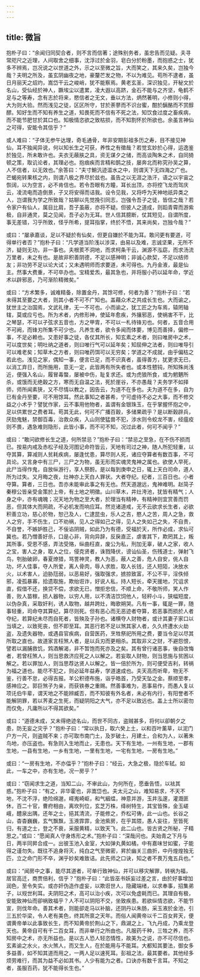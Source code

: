 ```yaml
---
---
---
```

title: 微旨
---




抱朴子曰：“余闻归同契合者，则不言而信著；途殊别务者，虽忠告而见疑。夫寻常咫尺之近理，人间取舍之细事，沈浮过於金羽，皂白分於粉墨，而抱惑之士，犹多不辨焉，岂况说之以世道之外，示之以至微之旨，大而笑之，其来久矣，岂独今哉？夫明之所及，虽玄阴幽夜之地，豪釐芒发之物，不以为难见。苟所不逮者，虽日月丽天之炤灼，嵩岱干云之峻峭，犹不能察焉。黄老玄圣，深识独见，开秘文於名山，受仙经於神人，蹶埃尘以遣累，凌大遐以高跻，金石不能与之齐坚，龟鹤不足与之等寿，念有志於将来，愍信者之无文，垂以方法，炳然著明，小修则小得，大为则大验。然而浅见之徒，区区所守，甘於荼蓼而不识台蜜，酣於醨酪而不赏醇醪。知好生而不知有养生之道，知畏死而不信有不死之法，知饮食过度之畜疾病，而不能节肥甘於其口也。知极情恣欲之致枯损，而不知割怀於所欲也。余虽言神仙之可得，安能令其信乎？”

或人难曰：“子体无参午达理，奇毛通骨，年非安期彭祖多历之寿，目不接见神仙，耳不独闻异说，何以知长生之可获，养性之有徵哉？若觉玄妙於心得，运逸鉴於独见，所未敢许也。夫衣无蔽肤之具，资无谋夕之储，而高谈陶朱之术，自同猗顿之策，取讥论者，其理必也。抱痼疾而言精和鹊之技，屡奔北而称究孙吴之算，人不信者，以无效也。”余答曰：“夫寸鮹汎迹滥水之中，则谓天下无四海之广也。芒蝎宛转果核之内，则谓八极之界尽於兹也。虽告之以无涯之浩汗，语之以宇宙之恢阔，以为空言，必不肯信也。若令吾眼有方瞳，耳长出顶，亦将控飞龙而驾庆云，凌流电而造倒景，子又将安得而诘我。设令见我，又将呼为天神地祇异类之人，岂谓我为学之所致哉？姑聊以先觉挽引同志，岂强令吾子之徒，皆信之哉？若令家户有仙人，属目比肩，吾子虽蔽，亦将不疑。但彼人之道成，则蹈青霄而游紫极，自非通灵，莫之见闻，吾子必为无耳。世人信其臆断，仗其短见，自谓所度，事无差错，习乎所致，怪乎所希，提耳指掌，终於不悟，其来尚矣，岂独今哉？”

或曰：“屡承嘉谈，足以不疑於有仙矣，但更自嫌於不能为耳。敢问更有要道，可得单行者否？”抱朴子曰：“凡学道当阶浅以涉深，由易以及难，志诚坚果，无所不济，疑则无功，非一事也。夫根荄不洞地，而求柯条干云，渊源不泓窈，而求汤流万里者，未之有也。是故非积善阴德，不足以感神明；非诚心款契，不足以结师友；非功劳不足以论大试；又未遇明师而求要道，未可得也。九丹金液，最是仙主。然事大费重，不可卒办也。宝精爱炁，最其急也，并将服小药以延年命，学近术以辟邪恶，乃可渐阶精微矣。”

或曰：“方术繁多，诚难精备，除置金丹，其馀可修，何者为善？”抱朴子曰：“若未得其至要之大者，则其小者不可不广知也。盖藉众术之共成长生也。大而谕之，犹世主之治国焉，文武礼律，无一不可也。小而谕之，犹工匠之为车焉，辕罔轴辖，莫或应亏也。所为术者，内修形神，使延年愈疾，外攘邪恶，使祸害不干，比之琴瑟，不可以孑弦求五音也，方之甲胄，不可以一札待锋刃也。何者，五音合用不可阙，而锋刃所集不可少也。凡养生者，欲令多闻而体要，博见而善择，偏修一事，不足必赖也。又患好事之徒，各仗其所长，知玄素之术者，则曰唯房中之术，可以度世矣；明吐纳之道者，则曰唯行气可以延年矣；知屈伸之法者，则曰唯导引可以难老矣；知草木之方者，则曰唯药饵可以无穷矣；学道之不成就，由乎偏枯之若此也。浅见之家，偶知一事，便言已足，而不识真者，虽得善方，犹更求无已，以消工弃日，而所施用，意无一定，此皆两有所失者也。或本性戆钝，所知殊尚浅近，便强入名山，履冒毒螫，屡被中伤，耻复求还。或为虎狼所食，或为魍魉所杀，或饿而无绝穀之方，寒而无自温之法，死於崖谷，不亦愚哉？夫务学不如择师，师所闻素狭，又不尽情以教之，因告云，为道不在多也。夫为道不在多，自为已有金丹至要，可不用馀耳。然此事知之者甚希，宁可虚待不必之大事，而不修交益之小术乎？譬犹作家，云不事用他物者，盖谓有金银珠玉，在乎掌握怀抱之中，足以供累世之费者耳。苟其无此，何可不广播百穀，多储果疏乎？是以断穀辟兵，厌劾鬼魅，禁御百毒，治救众疾，入山则使猛兽不犯，涉水则令蛟龙不害，经瘟疫则不畏，遇急难则隐形，此皆小事，而不可不知，况过此者，何可不闻乎？”

或曰：“敢问欲修长生之道，何所禁忌？”抱朴子曰：“禁忌之至急，在不伤不损而已。按易内戒及赤松子经及河图记命符皆云，天地有司过之神，随人所犯轻重，以夺其算，算减则人贫耗疾病，屡逢忧患，算尽则人死，诸应夺算者有数百事，不可具论。又言身中有三尸，三尸之为物，虽无形而实魂灵鬼神之属也。欲使人早死，此尸当得作鬼，自放纵游行，享人祭酹。是以每到庚申之日，辄上天白司命，道人所为过失。又月晦之夜，灶神亦上天白人罪状。大者夺纪。纪者，三百日也。小者夺算。算者，三日也。吾亦未能审此事之有无也。然天道邈远，鬼神难明。赵简子秦穆公皆亲受金策於上帝，有土地之明徵。山川草木，井灶洿池，犹皆有精气；人身之中，亦有魂魄；况天地为物之至大者，於理当有精神，有精神则宜赏善而罚恶，但其体大而网疏，不必机发而响应耳。然览诸道戒，无不云欲求长生者，必欲积善立功，慈心於物，恕己及人，仁逮昆虫，乐人之吉，愍人之苦，周人之急，救人之穷，手不伤生，口不劝祸，见人之得如己之得，见人之失如己之失，不自贵，不自誉，不嫉妒胜己，不佞谄阴贼，如此乃为有德，受福於天，所作必成，求仙可冀也。若乃憎善好杀，口是心非，背向异辞，反戾直正，虐害其下，欺罔其上，叛其所事，受恩不感，弄法受赂，纵曲枉直，废公为私，刑加无辜，破人之家，收人之宝，害人之身，取人之位，侵克贤者，诛戮降伏，谤讪仙圣，伤残道士，弹射飞鸟，刳胎破卵，春夏燎猎，骂詈神灵，教人为恶，蔽人之善，危人自安，佻人自功，坏人佳事，夺人所爱，离人骨肉，辱人求胜，取人长钱，还人短陌，决放水火，以术害人，迫胁尫弱，以恶易好，强取强求，掳掠致富，不公不平，淫佚倾邪，凌孤暴寡，拾遗取施，欺绐诳诈，好说人私，持人短长，牵天援地，咒诅求直，假借不还，换贷不偿，求欲无已，憎拒忠信，不顺上命，不敬所师，笑人作善，败人苗稼，损人器物，以穷人用，以不清洁饮饲他人，轻秤小斗，狭幅短度，以伪杂真，采取奸利，诱人取物，越井跨灶，晦歌朔哭。凡有一事，辄是一罪，随事轻重，司命夺其算纪，算尽则死。但有恶心而无恶迹者夺算，若恶事而损於人者夺纪，若算纪未尽而自死者，皆殃及子孙也。诸横夺人财物者，或计其妻子家口以当填之，以致死丧，但不即至耳。其恶行若不足以煞其家人者，久久终遭水火劫盗，及遗失器物，或遇县官疾病，自营医药，烹牲祭祀所用之费，要当令足以尽其所取之直也。故道家言枉煞人者，是以兵刃而更相杀。其取非义之财，不避怨恨，譬若以漏脯救饥，鸩酒解渴，非不暂饱而死亦及之矣。其有曾行诸恶事，後自改悔者，若曾枉煞人，则当思救济应死之人以解之。若妄取人财物，则当思施与贫困以解之。若以罪加人，则当思荐达贤人以解之。皆一倍於所为，则可便受吉利，转祸为福之道也。能尽不犯之，则必延年益寿，学道速成也。夫天高而听卑，物无不鉴，行善不怠，必得吉报。羊公积德布施，诣乎皓首，乃受天坠之金。蔡顺至孝，感神应之。郭巨煞子为亲，而获铁券之重赐。然善事难为，恶事易作，而愚人复以项讬伯牛辈，谓天地之不能辨臧否，而不知彼有外名者，未必有内行，有阳誉者不能解阴罪，若以荠麦之生死，而疑阴阳之大气，亦不足以致远也。盖上士所以密勿而仅免，凡庸所以不得其欲矣。”

或曰：“道德未成，又未得绝迹名山，而世不同古，盗贼甚多，将何以卻朝夕之患，防无妄之灾乎？”抱朴子曰：“常以执日，取六癸上土，以和百叶薰草，以泥门户方一尺，则盗贼不来；亦可取市南门土，及岁破土，月建土，合和为人，以著朱鸟地，亦压盗也。有急则入生地而止，无患也。天下有生地，一州有生地，一郡有生地，一县有生地，一乡有生地，一里有生地，一宅有生地，一房有生地。”

或曰：“一房有生地，不亦偪乎？”抱朴子曰：“经云，大急之极，隐於车轼。如此，一车之中，亦有生地，况一房乎？”

或曰：“窃闻求生之道，当知二山，不审此山，为何所在，愿垂告悟，以袪其惑。”抱朴子曰：“有之，非华霍也，非嵩岱也。夫太元之山，难知易求，不天不地，不沈不浮，绝险绵邈，嶵嵬崎岖，和气絪缊，神意并游，玉井泓邃，灌溉匪休，百二十官，曹府相由，离坎列位，玄芝万株，绛树特生，其宝皆殊，金玉嵯峨，醴泉出隅，还年之士，挹其清流，子能修之，乔松可俦，此一山也。长谷之山，杳杳巍巍，玄气飘飘，玉液霏霏，金池紫房，在乎其隈，愚人妄往，至皆死归，有道之士，登之不衰，采服黄精，以致天飞，此二山也。皆古贤之所秘，子精思之。”或曰：“愿闻真人守身炼形之术。”抱朴子曰：“深哉问也。夫始青之下月与日，两半同昇合成一。出彼玉池入金室，大如弹丸黄如橘，中有嘉味甘如蜜，子能得之谨勿失。既往不追身将灭，纯白之气至微密，昇於幽关三曲折，中丹煌煌独无匹，立之命门形不卒，渊乎妙矣难致诘。此先师之口诀，知之者不畏万鬼五兵也。”

或曰：“闻房中之事，能尽其道者，可单行致神仙，并可以移灾解罪，转祸为福，居官高迁，商贾倍利，信乎？”抱朴子曰：“此皆巫书妖妄过差之言，由於好事增加润色，至令失实。或亦奸伪造作虚妄，以欺诳世人，隐藏端绪，以求奉事，招集弟子，以规世利耳。夫阴阳之术，高可以治小疾，次可以免虚耗而已。其理自有极，安能致神仙而卻祸致福乎？人不可以阴阳不交，坐致疾患。若欲纵情恣欲，不能节宣，则伐年命。善其术者，则能卻走马以补脑，还阴丹以朱肠，采玉液於金池，引三五於华梁，令人老有美色，终其所禀之天年。而俗人闻黄帝以千二百女昇天，便谓黄帝单以此事致长生，而不知黄帝於荆山之下，鼎湖之上，飞九丹成，乃乘龙登天也。黄帝自可有千二百女耳，而非单行之所由也。凡服药千种，三牲之养，而不知房中之术，亦无所益也。是以古人恐人轻恣情性，故美为之说，亦不可尽信也。玄素谕之水火，水火煞人，而又生人，在於能用与不能耳。大都知其要法，御女多多益善，如不知其道而用之，一两人足以速死耳。彭祖之法，最其要者。其他经多烦劳难行，而其为益不必如其书。人少有能为之者。口诀亦有数千言耳。不知之者，虽服百药，犹不能得长生也。”